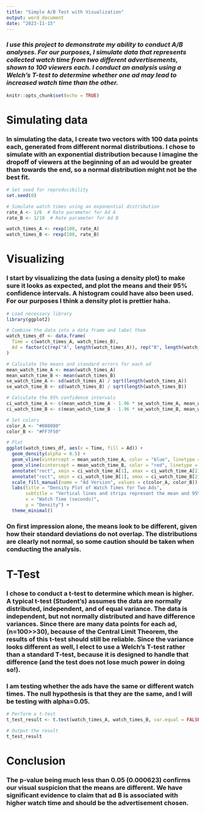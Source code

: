 ```yaml
---
title: "Simple A/B Test with Visualization"
output: word_document
date: "2023-11-15"
---
```


### *I use this project to demonstrate my ability to conduct A/B analyses. For our purposes, I simulate data that represents collected watch time from two different advertisements, shown to 100 viewers each. I conduct an analysis using a Welch's T-test to determine whether one ad may lead to increased watch time than the other.*

```r
knitr::opts_chunk$set(echo = TRUE)
```


# Simulating data
### In simulating the data, I create two vectors with 100 data points each, generated from different normal distributions. I chose to simulate with an exponential distribution because I imagine the dropoff of viewers at the beginning of an ad would be greater than towards the end, so a normal distribution might not be the best fit.
```r
# Set seed for reproducibility
set.seed(0)

# Simulate watch times using an exponential distribution
rate_A <- 1/6  # Rate parameter for Ad A
rate_B <- 1/10  # Rate parameter for Ad B

watch_times_A <- rexp(100, rate_A) 
watch_times_B <- rexp(100, rate_B) 

```



# Visualizing
### I start by visualizing the data (using a density plot) to make sure it looks as expected, and plot the means and their 95% confidence intervals. A histogram could have also been used. For our purposes I think a density plot is prettier haha.

```r
# Load necessary library
library(ggplot2)

# Combine the data into a data frame and label them
watch_times_df <- data.frame(
  Time = c(watch_times_A, watch_times_B),
  Ad = factor(c(rep("A", length(watch_times_A)), rep("B", length(watch_times_B))))
)

# Calculate the means and standard errors for each ad
mean_watch_time_A <- mean(watch_times_A)
mean_watch_time_B <- mean(watch_times_B)
se_watch_time_A <- sd(watch_times_A) / sqrt(length(watch_times_A))
se_watch_time_B <- sd(watch_times_B) / sqrt(length(watch_times_B))

# Calculate the 95% confidence intervals
ci_watch_time_A <- c(mean_watch_time_A - 1.96 * se_watch_time_A, mean_watch_time_A + 1.96 * se_watch_time_A)
ci_watch_time_B <- c(mean_watch_time_B - 1.96 * se_watch_time_B, mean_watch_time_B + 1.96 * se_watch_time_B)

# Set colors
color_A <- "#008080"
color_B <- "#FF7F50"

# Plot
ggplot(watch_times_df, aes(x = Time, fill = Ad)) +
  geom_density(alpha = 0.5) +
  geom_vline(xintercept = mean_watch_time_A, color = "blue", linetype = "dashed", linewidth = 0.5) +
  geom_vline(xintercept = mean_watch_time_B, color = "red", linetype = "dashed", linewidth = 0.5) +
  annotate("rect", xmin = ci_watch_time_A[1], xmax = ci_watch_time_A[2], ymin = -Inf, ymax = Inf, alpha = 0.2, fill = color_A) +
  annotate("rect", xmin = ci_watch_time_B[1], xmax = ci_watch_time_B[2], ymin = -Inf, ymax = Inf, alpha = 0.2, fill = color_B) +
  scale_fill_manual(name = "Ad Version", values = c(color_A, color_B)) +
  labs(title = "Density Plot of Watch Times for Two Ads",
       subtitle = "Vertical lines and strips represent the mean and 95% CI",
       x = "Watch Time (seconds)",
       y = "Density") +
  theme_minimal()

```
### On first impression alone, the means look to be different, given how their standard deviations do not overlap. The distributions are clearly not normal, so some caution should be taken when conducting the analysis. 

# T-Test
### I chose to conduct a t-test to determine which mean is higher. A typical t-test (Student's) assumes the data are normally distributed, independent, and of equal variance. The data is independent, but not normally distributed and have difference variances. Since there are many data points for each ad, (n=100>>30), because of the Central Limit Theorem, the results of this t-test should still be reliable. Since the variance looks different as well, I elect to use a Welch's T-test rather than a standard T-test, because it is designed to handle that difference (and the test does not lose much power in doing so!).

### I am testing whether the ads have the same or different watch times. The null hypothesis is that they are the same, and I will be testing with alpha=0.05.
```r

# Perform a t-test
t_test_result <- t.test(watch_times_A, watch_times_B, var.equal = FALSE)

# Output the result
t_test_result

```

# Conclusion
### The p-value being much less than 0.05 (0.000623) confirms our visual suspicion that the means are different. We have significant evidence to claim that ad B is associated with higher watch time and should be the advertisement chosen. 
